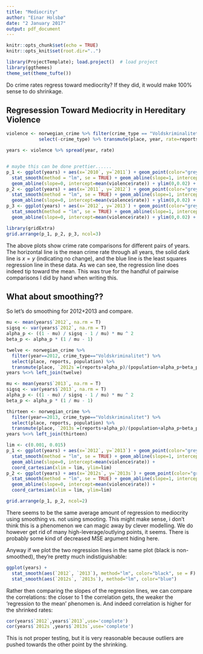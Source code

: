 ```yaml
---
title: "Mediocrity"
author: "Einar Holsbø"
date: "2 January 2017"
output: pdf_document
---
```


```r
knitr::opts_chunk$set(echo = TRUE)
knitr::opts_knit$set(root.dir="..")
```
```r
library(ProjectTemplate); load.project()  # load project
library(ggthemes)
theme_set(theme_tufte())
```

Do crime rates regress toward mediocrity? If they did, it would make 100% sense 
to do shrinkage.

## Regresession Toward Mediocrity in Hereditary Violence

```r
violence <- norwegian_crime %>% filter(crime_type == "Voldskriminalitet") %>%
            select(-crime_type) %>% transmute(place, year, rate=reports/population)

years <- violence %>% spread(year, rate)


# maybe this can be done prettier......
p_1 <- ggplot(years) + aes(x=`2010`, y=`2011`) + geom_point(color="grey50") +
  stat_smooth(method = "lm", se = TRUE) + geom_abline(slope=1, intercept=0) +
  geom_abline(slope=0, intercept=mean(violence$rate)) + ylim(0,0.02) + xlim(0,0.02)
p_2 <- ggplot(years) + aes(x=`2011`, y=`2012`) + geom_point(color="grey50") +
  stat_smooth(method = "lm", se = TRUE) + geom_abline(slope=1, intercept=0) +
  geom_abline(slope=0, intercept=mean(violence$rate)) + ylim(0,0.02) + xlim(0,0.02)
p_3 <- ggplot(years) + aes(x=`2012`, y=`2013`) + geom_point(color="grey50") +
  stat_smooth(method = "lm", se = TRUE) + geom_abline(slope=1, intercept=0) +
  geom_abline(slope=0, intercept=mean(violence$rate)) + ylim(0,0.02) + xlim(0,0.02)

library(gridExtra)
grid.arrange(p_1, p_2, p_3, ncol=3)
```

The above plots show crime rate comparisons for different pairs of years. The
horizontal line is the mean crime rate through all years, the solid dark line is
$x=y$ (indicating no change), and the blue line is the least squares regression
line in these data. As we can see, the regression line does indeed tip toward
the mean. This was true for the handful of pairwise comparisons I did by hand when
writing this.

## What about smoothing??
So let's do smoothing for 2012+2013 and compare.
```r
mu <- mean(years$`2012`, na.rm = T)
sigsq <- var(years$`2012`, na.rm = T)
alpha_p <- ((1 - mu) / sigsq - 1 / mu) * mu ^ 2
beta_p <- alpha_p * (1 / mu - 1)

twelve <- norwegian_crime %>% 
  filter(year==2012, crime_type=="Voldskriminalitet") %>%
  select(place, reports, population) %>%
  transmute(place, `2012s`=(reports+alpha_p)/(population+alpha_p+beta_p))
years %<>% left_join(twelve)

mu <- mean(years$`2013`, na.rm = T)
sigsq <- var(years$`2013`, na.rm = T)
alpha_p <- ((1 - mu) / sigsq - 1 / mu) * mu ^ 2
beta_p <- alpha_p * (1 / mu - 1)

thirteen <- norwegian_crime %>% 
  filter(year==2013, crime_type=="Voldskriminalitet") %>%
  select(place, reports, population) %>%
  transmute(place, `2013s`=(reports+alpha_p)/(population+alpha_p+beta_p))
years %<>% left_join(thirteen)

lim <- c(0.001, 0.015)
p_1 <- ggplot(years) + aes(x=`2012`, y=`2013`) + geom_point(color="grey50") +
  stat_smooth(method = "lm", se = TRUE) + geom_abline(slope=1, intercept=0) +
  geom_abline(slope=0, intercept=mean(violence$rate)) +
  coord_cartesian(xlim = lim, ylim=lim)
p_2 <- ggplot(years) + aes(x=`2012s`, y=`2013s`) + geom_point(color="grey50") +
  stat_smooth(method = "lm", se = TRUE) + geom_abline(slope=1, intercept=0) +
  geom_abline(slope=0, intercept=mean(violence$rate)) +
  coord_cartesian(xlim = lim, ylim=lim)

grid.arrange(p_1, p_2, ncol=2)
```

There seems to be the same average amount of regression to mediocrity using 
smoothing vs. not using smooting. This might make sense, i don't think this is a
phenomenon we can magic away by clever modelling. We do however get rid of many 
high-leverage/outlying points, it seems. There is probably some kind of
decreased MSE argument hiding here.

Anyway if we plot the two regression lines in the same plot (black is
non-smoothed), they're pretty much indistiguishable:

```r
ggplot(years) + 
  stat_smooth(aes(`2012`, `2013`), method="lm", color="black", se = F) +
  stat_smooth(aes(`2012s`, `2013s`), method="lm", color="blue") 
```

Rather then comparing the slopes of the regression lines, we can compare the correlations: the closer to 1 the correlation gets, the weaker the 'regression to the mean' phenomen is. And indeed correlation is higher for the shrinked rates:

```r
cor(years$`2012`,years$`2013`,use='complete')
cor(years$`2012s`,years$`2013s`,use='complete')
```
This is not proper testing, but it is very reasonable because outliers are pushed towards the other point by the shrinking. 
